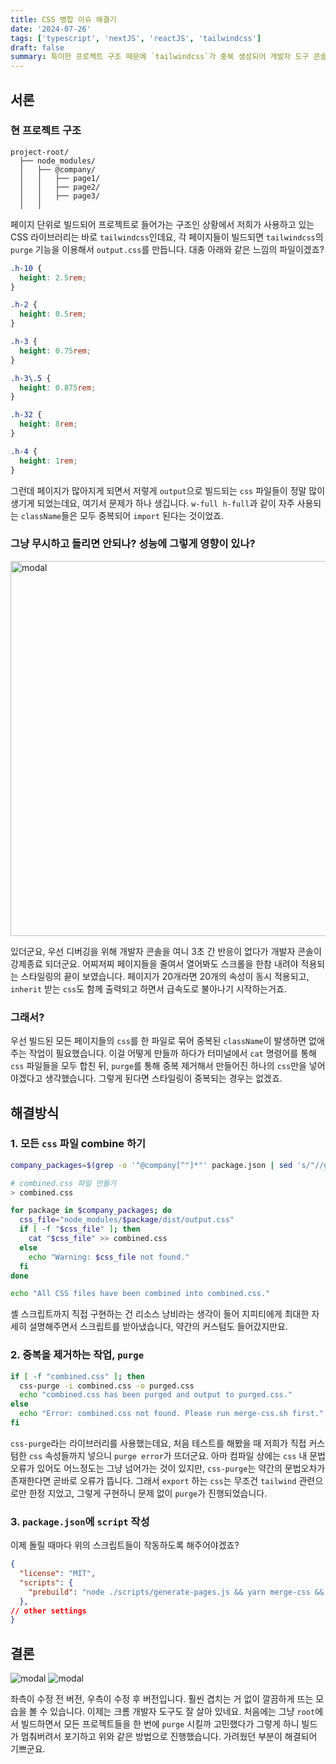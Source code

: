 ```yaml
---
title: CSS 병합 이슈 해결기
date: '2024-07-26'
tags: ['typescript', 'nextJS', 'reactJS', 'tailwindcss']
draft: false
summary: 특이한 프로젝트 구조 때문에 `tailwindcss`가 중복 생성되어 개발자 도구 콘솔 마저 죽어버리는 상황, 어떻게 해결했을까요?
---
```


## 서론

### 현 프로젝트 구조

```
project-root/
  ├── node_modules/
  │   ├── @company/
  │   │   ├── page1/
  │   │   ├── page2/
  │   │   ├── page3/
  │   │

```

페이지 단위로 빌드되어 프로젝트로 들어가는 구조인 상황에서 저희가 사용하고 있는 CSS 라이브러리는 바로 `tailwindcss`인데요, 각 페이지들이 빌드되면 `tailwindcss`의 `purge` 기능을 이용해서 `output.css`를 만듭니다.
대충 아래와 같은 느낌의 파일이겠죠?

```css
.h-10 {
  height: 2.5rem;
}

.h-2 {
  height: 0.5rem;
}

.h-3 {
  height: 0.75rem;
}

.h-3\.5 {
  height: 0.875rem;
}

.h-32 {
  height: 8rem;
}

.h-4 {
  height: 1rem;
}

```

그런데 페이지가 많아지게 되면서 저렇게 `output`으로 빌드되는 `css` 파일들이 정말 많이 생기게 되었는데요, 여기서 문제가 하나 생깁니다.
`w-full h-full`과 같이 자주 사용되는 `className`들은 모두 중복되어 `import` 된다는 것이었죠.

### 그냥 무시하고 돌리면 안되나? 성능에 그렇게 영향이 있나?

<div className={'my-[-40px] flex justify-center'}>
  <img src="/static/images/posts/devtool-error.png" alt="modal" width="600" />
</div>

있더군요, 우선 디버깅을 위해 개발자 콘솔을 여니 3초 간 반응이 없다가 개발자 콘솔이 강제종료 되더군요. 어찌저찌 페이지들을 줄여서 열어봐도 스크롤을 한참 내려야 적용되는 스타일링의 끝이 보였습니다.
페이지가 20개라면 20개의 속성이 동시 적용되고, `inherit` 받는 `css`도 함께 출력되고 하면서 급속도로 불아나기 시작하는거죠.

### 그래서?

우선 빌드된 모든 페이지들의 `css`를 한 파일로 묶어 중복된 `className`이 발생하면 없애주는 작업이 필요했습니다. 이걸 어떻게 만들까 하다가 터미널에서 `cat` 명령어를 통해 `css` 파일들을 모두 합친 뒤,
`purge`를 통해 중복 제거해서 만들어진 하나의 `css`만을 넣어야겠다고 생각했습니다. 그렇게 된다면 스타일링이 중복되는 경우는 없겠죠.

## 해결방식

### 1. 모든 `css` 파일 combine 하기

```shell:merge-css.sh
company_packages=$(grep -o '"@company[^"]*"' package.json | sed 's/"//g')

# combined.css 파일 만들기
> combined.css

for package in $company_packages; do
  css_file="node_modules/$package/dist/output.css"
  if [ -f "$css_file" ]; then
    cat "$css_file" >> combined.css
  else
    echo "Warning: $css_file not found."
  fi
done

echo "All CSS files have been combined into combined.css."
```

셸 스크립트까지 직접 구현하는 건 리소스 낭비라는 생각이 들어 지피티에게 최대한 자세히 설명해주면서 스크립트를 받아냈습니다, 약간의 커스텀도 들어갔지만요.

### 2. 중복을 제거하는 작업, `purge`

```shell:purge-css.sh
if [ -f "combined.css" ]; then
  css-purge -i combined.css -o purged.css
  echo "combined.css has been purged and output to purged.css."
else
  echo "Error: combined.css not found. Please run merge-css.sh first."
fi

```

`css-purge`라는 라이브러리를 사용했는데요, 처음 테스트를 해봤을 때 저희가 직접 커스텀한 `css` 속성들까지 넣으니 `purge error`가 뜨더군요. 아마 컴파일 상에는 `css` 내 문법 오류가 있어도
어느정도는 그냥 넘어가는 것이 있지만, `css-purge`는 약간의 문법오차가 존재한다면 곧바로 오류가 뜹니다. 그래서 `export` 하는 `css`는 무조건 `tailwind` 관련으로만 한정 지었고, 그렇게 구현하니 문제 없이
`purge`가 진행되었습니다.

### 3. `package.json`에 `script` 작성

이제 돌릴 때마다 위의 스크립트들이 작동하도록 해주어야겠죠?

```json:package.json
{
  "license": "MIT",
  "scripts": {
    "prebuild": "node ./scripts/generate-pages.js && yarn merge-css && yarn purge-css"
  },
// other settings
}
```

## 결론

<div className={'my-[-40px] flex justify-center gap-2'}>
  <img src="/static/images/posts/style-stuck.png" alt="modal" width={180} />
  <img src="/static/images/posts/style-fixed.png" alt="modal" width={180} />
</div>

좌측이 수정 전 버전, 우측이 수정 후 버전입니다. 훨씬 겹치는 거 없이 깔끔하게 뜨는 모습을 볼 수 있습니다. 이제는 크롬 개발자 도구도 잘 살아 있네요.
처음에는 그냥 `root`에서 빌드하면서 모든 프로젝트들을 한 번에 `purge` 시킬까 고민했다가 그렇게 하니 빌드가 멈춰버려서 포기하고 위와 같은 방법으로 진행했습니다. 가려웠던 부분이 해결되어 기쁘군요.